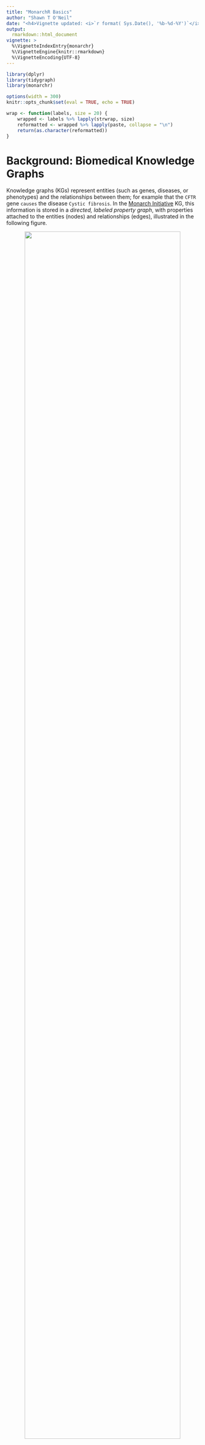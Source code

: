 ```yaml
---
title: "MonarchR Basics"
author: "Shawn T O'Neil"
date: "<h4>Vignette updated: <i>`r format( Sys.Date(), '%b-%d-%Y')`</i></h4>"
output:
  rmarkdown::html_document
vignette: >
  %\VignetteIndexEntry{monarchr}
  %\VignetteEngine{knitr::rmarkdown}
  %\VignetteEncoding{UTF-8}
---
```


```r
library(dplyr)
library(tidygraph)
library(monarchr)

options(width = 300)
knitr::opts_chunk$set(eval = TRUE, echo = TRUE)

wrap <- function(labels, size = 20) {
	wrapped <- labels %>% lapply(strwrap, size)
	reformatted <- wrapped %>% lapply(paste, collapse = "\n")
	return(as.character(reformatted))
}
```


# Background: Biomedical Knowledge Graphs

Knowledge graphs (KGs) represent entities (such as genes, diseases, or phenotypes) and
the relationships between them; for example that the `CFTR` gene `causes` the disease
`Cystic fibrosis`. In the [Monarch Initiative](https://monarchiniative.org) KG, this
information is stored in a *directed, labeled property graph*, with properties
attached to the entities (nodes) and relationships (edges), illustrated in the following figure.

<center>![](assets/cftr_cf_edge.png){width=90%}</center>

The [KGX format](https://github.com/biolink/kgx/blob/master/specification/kgx-format.md) used by 
Monarch is simple:

* Nodes must have an `id` property
* Nodes must have a `category` property, as a multi-valued set of category labels
* Edges must have `subject`, `predicate`, and `object` properties, representing the source, relationship, and destination of the edge.
* Nodes and edges may have additional properties, and these may be multi-valued.

The `monarchr` package uses `tidygraph` to represent this information, which stores node and edge
information in tables. List columns are used for multi-valued properties. The following query finds all
of the sub-types of [Neimann-Pick Disease](https://monarchinitiative.org/MONDO:0001982), and all of the
genes associated with those.


```r
# MONDO:0001982 Niemann-Pick Disease (13 subtypes)

g <- monarch_engine() |>
  fetch_nodes(query_ids = c("MONDO:0001982")) |>
	expand(predicates = "biolink:subclass_of", direction = "in", transitive = TRUE) |>
	expand(result_categories = "biolink:Gene")

plot(g)
g
```

As this example hints, `monarchr` supports different query "engines", 
fetching nodes by specified criteria, and expanding on fetched subgraphs by 
following specified relationship criteria. The primary `monarch_engine()` is backed
by the Monarch Initiative cloud-hosted Neo4j database, a generic `neo4j_engine()`
supports self-hosted Neo4j graphs, and `file_engine()` loads KGs hosted at
`https://kghub.org`.


Because `monarchr` utilizes [`tidygraph`](https://tidygraph.data-imaginist.com/) which is built on on [`igraph`](https://r.igraph.org/), it is supported by a broad ecosystem, including [packages](https://ggraph.data-imaginist.com/) for [visualization](https://datastorm-open.github.io/visNetwork/), [exploratory analyses](https://r-ega.net/), graph [munging](https://tidygraph.data-imaginist.com/reference/index.html) and [algorithms](https://r.igraph.org/reference/index.html),  [matching](https://cran.r-project.org/web/packages/iGraphMatch/vignettes/iGraphMatch.html), and [graph neural networks](https://rpubs.com/giancarlo_vercellino/spinner). This package also relies on the efficient [`neo2R`](https://cran.r-project.org/web/packages/neo2R/index.html) client for Neo4j queries, supporting 
bulk, paged results from large graphs.


# Engines

Two kinds of engines are supported, providing largely the same functionality: one supporting access to [Neo4j graph databases](https://neo4j.com/), and another supporting file-based access to TSV-formatted `.tar.gz` KGs hosted at [kghub.io](https://kghub.io). Regardless of source, KGs must conform to the [KGX specification](https://github.com/biolink/kgx/blob/master/specification/kgx-format.md).

The most accessible engine provided by `monarchr` is the `monarch_engine()`, designed to access the cloud-hosted [Monarch Initiative](https://monarchiniatiative.org) KG. No parameters needed:

```r
monarch <- monarch_engine()
```

Using another Neo4j database is as simple as specifying a Neo4j [Bolt](https://neo4j.com/docs/operations-manual/current/configuration/ports/) endpoint, and username and password if required. This may be used to host your own Neo4j database for efficient KG access, based on the Monarch Neo4j [docker deployment](https://github.com/monarch-initiative/monarch-neo4j). 

```r
# neodb <- neo4j_engine("http://localhost:7687", username = "user", password = "pass")
```

Finally, the `file_engine()` provides KG access to KGX-formatted, `.tar.gz` files containing tab-separated `*_nodes.tsv` and `*_edges.tsv` files. The package comes bundled with a version of the MONDO ontology KG for demonstration purposes. You can also provide a local file path, or a URL to a remote file, which will be downloaded to the current working directory.

```r
filename <- system.file("extdata", "mondo_kgx_tsv.tar.gz", package = "monarchr")
# filename <- "https://kghub.io/kg-obo/mondo/2024-03-04/mondo_kgx_tsv.tar.gz"

print(filename)

mondo <- file_engine(filename)
```

# Fetching Nodes

Engines support a `fetch_nodes()` function for pulling nodes by specified criteria. The simplist is to simply provide
a set of IDs:

```r
g <- monarch |>
	fetch_nodes(query_ids = c("MONDO:0009061", "HGNC:1884"))

g
```
Note that *even though `fetch_nodes()` returns a graph, the result never includes edges*. It's fetch *nodes*. Edges are fetched via `expand()`, described below.

It is also possible to specify an expression describing the nodes to fetch. For example, we can fetch all of the nodes where `in_taxon_label` equals `"Homo sapiens"` using R syntax. For this example, we'll also use the `limit` feature to fetch a maximum
number of nodes.^[The default is `limit = NULL`, in which case all results are fetched, in incremental page queries in the case of Neo4j-backed engines.]

```r
h_sapiens_nodes <- monarch |>
	fetch_nodes(in_taxon_label == "Homo sapiens", limit = 20)
h_sapiens_nodes
```

While the syntax does not support all R expressions (for compatibility with Neo4j), standard
comparisons `==`, `!=`, `<=`, `>=`, `<`, and `>` are, as are logical operators `&`, `|`, and `!`,
and grouping with `()`s. Since many node properties are multi-valued, we provide a special `%in_list%`
operator to allow exact match against entries.^[The `%in_list%` and other operators work the same
for `file_engine()`s. We use `%in_list%` as opposed to `%in%` because `%in%` is already defined for list
columns in R data frames, but does not provide the desired behavior. Note that `%in_list%` can only take
a length-one character vector as the left-hand side, and the right hand side must be a single
property name in the KG.]

```r
human_genes <- monarch |>
	fetch_nodes(in_taxon_label == "Homo sapiens" & "biolink:Gene" %in_list% category, 
							limit = 20)

human_genes
```

Also provided is a `%~%` operator, which provides regular-expression matching against node properties (but not multi-valued
ones like `category`).

```r
fibrosis_disease_matches <- monarch |>
	fetch_nodes(description %~% ".*[fF]ibrosis.*" & "biolink:Disease" %in_list% category,
							limit = 20)
fibrosis_disease_matches
```


<!-- As with `neo4j_engine()`, the `search_nodes()` function uses a regex-based search against specific node properties, configurable via engine "preferences." -->

<!-- ## Engine Preferences -->

<!-- Knowledge graphs provide a very broad range of information. Both nodes and edges have many properties--for cystic fibrosis these include `name`, `description`, `provided_by`, and `in_taxon_label`, to name a few. Some of those properties take multiple values, including the important `category` property for nodes--for cystic fibrosis this property includes `biolink:BiologicalEntity`, `biolink:Disease`, `biolink:Entity`, `biolink:NamedThing`, and `biolink:ThingWithTaxon`, again to name just a few. -->

<!-- With so much information available, it can be helpful to prioritize the most immediately relevant. This is handled in `monarchr` by engines, which are created with a set of *preferences* to specify how graph data are represented. The set of defaults can be reviewed via an engine's `preferences`: -->

<!-- ```{r file_engine_default_prefs, eval=TRUE, echo=TRUE} -->
<!-- filename <- system.file("extdata", "mondo_kgx_tsv.tar.gz", package = "monarchr") -->

<!-- e <- file_engine(filename) -->

<!-- e$preferences -->
<!-- ``` -->
<!-- These preferences affect the following behavior: -->

<!-- - `category_priority`: a vector of node `category` values to prioritize when determining the `pcategory` (primary category) column. If any category values in the node match one of these, the first preferences-specified one is used, otherwise the first category listed for the node is used. -->
<!-- - `node_search_properties`: a vector of node properties to search when using `search_nodes()`. Does not apply to `monarch_engine()` which uses the Monarch keyword search API. -->
<!-- - `node_property_priority`: specifies which node property columns should be listed first when printing. -->
<!-- - 'edge_property_priority': specifies which edgeproperty columns should be listed first when printing. -->

<!-- These can be overridden when creating an engine; in this example, we specify for a `file_engine()` that `search_nodes()` should only apply to the `name` property: -->

<!-- ```{r file_engine, eval=TRUE, echo=TRUE} -->
<!-- filename <- system.file("extdata", "mondo_kgx_tsv.tar.gz", package = "monarchr") -->
<!-- g <- file_engine(filename, -->
<!-- 								 preferences = list(node_search_properties = c("name"))) |> -->
<!-- 	search_nodes("cystic fibrosis", limit = 5) -->

<!-- g -->
<!-- ``` -->

<!-- # Searching and Fetching Nodes -->

<!-- *Note: the functions described here fetch nodes from a knowledge graph, but not any edges between them. See `expand()` below for querying relationships.* -->

<!-- As mentioned above, `search_nodes()` uses the Monarch search API when used with a `monarch_engine()`, but a regex-based field search when using a file-based or generic Neo4j engine. In these latter cases, the search term is expanded as `.*<search term>.*` to match within longer text, and allows the inclusion of regular expression syntax, e.g. `(cystic fibrosis)|(CFTR)`.  -->

<!-- For all engines, `search_nodes()` provides a `category` parameter to limit the matching nodes to those with one of the specified categories, and a `limit` parameter to limit the number of resulting nodes. -->

<!-- ```{r search_fancy, eval=TRUE, echo=TRUE} -->
<!-- g <- monarch_engine() |> -->
<!-- 	search_nodes("cystic fibrosis", category = c("biolink:Gene", "biolink:PhenotypicFeature"), limit = 50) -->

<!-- g -->
<!-- ``` -->

<!-- Nodes can also be fetched with the `fetch_nodes()` function. Specifying a set of `query_ids` fetches just those nodes: -->

<!-- ```{r fetch_nodes_query_ids, eval=TRUE, echo=TRUE} -->
<!-- g <- monarch_engine() |> -->
<!-- 	fetch_nodes(query_ids = c("MONDO:0009061", "HGNC:1884")) -->

<!-- g -->
<!-- ``` -->

<!-- We can also get nodes in bulk by specifying an expression over node properties; `fetch_nodes()` also supports a `limit` parameter, -->
<!-- which we use here just to keep the size of the query small (the `monarch_engine()` will fetch large numbers of nodes, but this is  -->
<!-- slow compared to file-based KGs). -->

<!-- ```{r fetch_nodes_taxon, eval=TRUE, echo=TRUE} -->
<!-- g <- monarch_engine() |> -->
<!-- fetch_nodes(in_taxon_label == "Homo sapiens", limit = 5) -->

<!-- g -->
<!-- ``` -->

<!-- The `%in_list%` infix function to query for existence of an entry in a multi-valued property like `category`.^[R's `%in%` isn't appropriate in this case, because it does not work as a membership filter values in list columns.] Let's get some diseases. -->


<!-- ```{r fetch_nodes_diseases, eval=TRUE, echo=TRUE} -->
<!-- g <- monarch_engine() |> -->
<!-- fetch_nodes("biolink:Disease" %in_list% category, limit = 5) -->

<!-- g -->
<!-- ``` -->

<!-- This special `%in_list%` operator is limited: it only supports length-one vectors on the left hand side and node property names on the right hand side. A query like `c("biolink:Disease", "biolink:Gene") %in_list% category` will not work, neither will something like `in_taxon_label %in_list% c("Homo sapiens", "Mus musculus")`. Fortunately, the query syntax supports combinations with `&` and `|` like regular R syntax: -->

<!-- ```{r fetch_nodes_diseases_multi, eval=TRUE, echo=TRUE} -->
<!-- g <- monarch_engine() |> -->
<!--   fetch_nodes("biolink:Disease" %in_list% category | ("biolink:Gene" %in_list% category & in_taxon_label == "Homo sapiens"), limit = 5) -->

<!-- g -->
<!-- ``` -->

<!-- See `help(fetch_nodes)` for more details. Finally, note that `pcategory` (the "primary category") is not a queryable property, since it is not part of the knowledge graph being accessed by the engine, but rather added by the engine as part of the fetched result. -->


<!-- # Expanding on a Query Graph -->

<!-- The `search_nodes()` and `fetch_nodes()` functions retrieve sets of nodes from a knowledge graph engine, but they do not provide any associated edges. Instead, edges (and the nodes they connect to) are added to a query graph by "expanding" into the larger KG provided by the engine. This example first fetches the node for cystic fibrosis, and then expands the resulting graph by fetching all nodes connected by `biolink:has_phenotype` relationships.^[Actually, an engine does this expansion, by taking a query graph and expanding into it's backing KG. We can call `expand()` directly on a previously generated graph however, because graphs remember their most-recent engine, and pass the request onto that engine. In theory, this architecture allows connecting information across multiple engines and knowledge graphs, but this has not been developed or tested yet.] -->

<!-- ```{r expand_1, eval=TRUE, echo=TRUE} -->
<!-- g <- monarch_engine() |> -->
<!--   fetch_nodes(query_ids = c("MONDO:0009061")) |> -->
<!-- 	expand(predicates = "biolink:has_phenotype") -->

<!-- g -->
<!-- ``` -->

<!-- Here, `fetch_nodes()` is used to fetch a single node from the engine; this is passed to `expand()` to find nodes  -->




































<!-- MonarchR is designed to support user-friendly queries against Knowledge Graphs -->
<!-- (KGs), specifically the cloud-hosted [Monarch Initiative](https://monarchinitiative.org) KG, -->
<!-- or other [KGX formatted](https://github.com/biolink/kgx/blob/master/specification/kgx-format.md) KGs available at [kghub.org](https://kghub.org). -->

<!-- To support these different data sources, large knowledge graphs are represented -->
<!-- as *engines*. The easiest engine to use is the `monarch_engine()`, which we -->
<!-- can use to get nodes  -->


<!-- It is in early development and testing, and relies upon publicly-available services managed by the Monarch Initiative. -->

<!-- Briefly, a graph stored in a local variable represents a subsets of nodes and/or edges from the larger KG. These local graphs are also [`tidygraph`](https://tidygraph.data-imaginist.com/) objects (which are [igraph](https://r.igraph.org/)s) providing a large range of graph-related functionality. -->

<!-- First, let's load some useful libraries: -->

<!-- ```{r library, message=FALSE} -->
<!-- library(monarchr) -->
<!-- library(dplyr) -->
<!-- library(tidygraph) -->
<!-- #library(kableExtra) # for kbl() table output formatting -->
<!-- #library(ggraph) -->
<!-- #library(ggiraph) -->
<!-- ``` -->

<!-- ### Searching by ID or Keyword -->

<!-- The `query_ids()` function returns matching nodes, while `monarch_search()` function uses the keyword search [API](https://api-v3.monarchinitiative.org/v3/docs), returning up to `limit` nodes. Neither function returns any edges that might exist between those nodes. -->

<!-- ```{r search} -->
<!-- # id lookup -->
<!-- eds_hits <- query_ids(c("MONDO:0007525", "MONDO:0020066", "MONDO:0034021")) -->
<!-- # or search -->
<!-- eds_hits <- monarch_search("Ehlers-danlos syndrome", limit = 3) -->


<!-- nodes(eds_hits) -->
<!-- edges(eds_hits) -->
<!-- ``` -->

<!-- ### Easily manipulate node or edge data -->

<!-- Tidygraphs are stored as node and edge dataframes; we can "activate" one or the other to manipulate it, or extract it with `as_tibble()`. Let's add a `source` to these nodes of `"search"`, and print the node table. -->

<!-- ```{r manipulate} -->
<!-- eds_hits <- eds_hits %>% -->
<!-- 	activate(nodes) %>% -->
<!-- 	mutate(source = "search") %>% -->
<!-- 	select(id, source, everything()) # move new source col to 2nd position -->

<!-- nodes(eds_hits) -->
<!-- ``` -->

<!-- ### PCategory -->

<!-- The `pcategory` column is a unique addition of MonarchR: typically, nodes are annotated with multiple categories, which is stored in the `category` field in the KG. These tend to relate to ontological concepts, in that a `biolink:Disease` is also a `biolink:BiologicalEntity` and `biolink:NamedThing`. Typically, one of these is most of interest in application. Rather than try and determine this "primary" category of interest from the data, we set a priority list of categories to use, choosing the first available prioritized category, or the first category available as a fallback. This can be configured via the `kg_prefs` option should you so choose: -->

<!-- ```{r pcategory} -->
<!-- options("kg_prefs") -->
<!-- ``` -->

<!-- ### Neighborhood Summarization -->

<!-- Let's see what kinds of connections exist in the broader graph for these nodes, which is a good idea before we go and fetch some of them. We can summarize the nodes in the surrounding neighborhood, or the edges: -->

<!-- ```{r neighborhood} -->
<!-- library(knitr) -->
<!-- summarize_neighborhood(eds_hits, summarize = "nodes") -->
<!-- summarize_neighborhood(eds_hits, summarize = "edges") -->
<!-- ``` -->

<!-- Looking at the neighborhood node summary, there are quite a few phenotypes connected to these diseases, 30 other diseases, and 3 genes. -->

<!-- To see what kinds types of relationships these are, we can look at the neighborhood edge summary, which breaks down the set of edges connected to these nodes in a more complex way. Each row represents a set of connections from *query* nodes in our graph `g`, to *result* nodes in the surrounding neighborhood, broken out by the category of the query and result nodes. Note that predicate may be either direction here: result genes -cause-\> our query diseases, but our query diseases -have-\> result phenotypes. Finally, for accuracy the grouping is actually the full category list and the `pcategory` is defined from those, but in practice `pcategory` is a good descriptor. -->

<!-- ### Fetching edges -->

<!-- In this example we can see that there are two links from our diseases (potentially from the same one) to genes via `biolink:gene_associated_with_disease`, and one connected to a gene via `biolink:causes`. There are also two kinds of connections to Phenotypes: `biolink:has_phenotype` and `biolink:has_mode_of_inheritance`. Let's fetch the connections to genes: -->

<!-- ```{r fetch-edges} -->
<!-- eds_with_genes <- eds_hits |> -->
<!-- 	fetch_edges(result_categories = "biolink:Gene") -->

<!-- eds_with_genes -->
<!-- ``` -->

<!-- Notice that our `source` column is still there: we added it as a custom column to the `nodes` data earlier, but now new nodes have been been filled with `NA` values. We can fix this up as we pull in the data. This ability to easily modify, filter and otherwise manipulate the graph data via tabular primitives is a powerful feature of `tidygraph`, this [blog post](https://www.data-imaginist.com/posts/2017-07-07-introducing-tidygraph/) is a good introduction to more. -->

<!-- ```{r fetch-deges-2} -->
<!-- eds_with_genes <- eds_hits |> -->
<!-- 	fetch_edges(result_categories = "biolink:Gene") |> -->
<!-- 	activate(nodes) |> -->
<!-- 	mutate(source = replace_na(source, "genelinks")) -->

<!-- eds_with_genes -->
<!-- # summarize the outgoing edges connected to the graph so far -->
<!-- # summarize_neighborhood(eds_with_genes, direction = "out", summarize = "edges") -->
<!-- ``` -->

<!-- The `fetch_edges` function allows us to narrow which edges to fetch by specifying the directionality, as well as sets of predicates and result (neighborhood) node categories allowed. We have diseases and connected genes: let's pull in further connections to either Phenotypes or Genes, via outgoing has_phenotype or interacts_with relationships: -->

<!-- ```{r fetch-edges-3} -->
<!-- eds_with_genes_phenos_expanded <- eds_with_genes |> -->
<!-- 	fetch_edges(direction = "out",  -->
<!-- 							predicates = c("biolink:has_phenotype", "biolink:interacts_with"), -->
<!-- 							result_categories = c("biolink:Gene", "biolink:PhenotypicFeature")) -->

<!-- eds_with_genes_phenos_expanded -->
<!-- ``` -->

<!-- ### Visualization -->

<!-- Let's create a quick visualization: -->

<!-- ```{r visualization} -->
<!-- ggraph(eds_with_genes_phenos_expanded, layout = "fr") + -->
<!-- 	geom_edge_link(aes(color = predicate)) + -->
<!-- 	geom_node_point(aes(color = pcategory)) -->
<!-- ``` -->

<!-- ### Graph joins -->

<!-- For our next trick, let's find all the phenotypes connected to genes associated with FA and Cystic Fibrosis. We'll then find the intersection of those phenotypes with an inner join on the nodes. -->

<!-- ```{r graph-joins} -->
<!-- fa <- monarch_search("Fanconi anemia", limit = 1) %>% -->
<!-- 	fetch_edges(result_categories = "biolink:Gene") %>% -->
<!-- 	fetch_edges(direction = "out", predicates = "biolink:has_phenotype") -->

<!-- cf <- monarch_search("Cystic Fibrosis", limit = 1) %>% -->
<!-- 	fetch_edges(result_categories = "biolink:Gene") %>% -->
<!-- 	fetch_edges(direction = "out", predicates = "biolink:has_phenotype") -->

<!-- shared_nodes <- inner_join(nodes(fa), nodes(cf)) -->
<!-- shared_nodes -->
<!-- ``` -->

<!-- Let's see these in context, by doing a full join on our EDS and CF graphs, then keeping only nodes that are either diseases, genes, or one of these shared phenotypes: -->

<!-- ```{r graph-joins-2} -->
<!-- merged <- fa %>% -->
<!-- 	graph_join(cf) %>% -->
<!-- 	activate(nodes) %>% -->
<!-- 	filter(pcategory %in% c("biolink:Gene", "biolink:Disease") | id %in% shared_nodes$id) -->

<!-- ggraph(merged, layout = "fr") + -->
<!-- 	geom_edge_link(aes(color = predicate)) + -->
<!-- 	geom_node_point(aes(color = pcategory)) -->
<!-- ``` -->

<!-- ### Transitivity -->

<!-- The `fetch_edges` function can also be used to fetch edges transitively. For example, if we were to try and look for genes connected to the first hit for Ehlers-Danlos Syndrome, we would find none. However, we can use the `transitive` parameter to find genes connected to diseases that are subclasses of Ehlers-Danlos Syndrome, and then pull in the genes from there. -->

<!-- ```{r transitivity} -->
<!-- eds_with_subtypes <- monarch_search("Ehlers-danlos syndrome", limit = 1) |> -->
<!-- 	fetch_edges(direction = "in", predicates = "biolink:subclass_of", transitive = TRUE) |> -->
<!-- 	fetch_edges(result_categories = "biolink:Gene") -->

<!-- # plot -->
<!-- ggraph(eds_with_subtypes, layout = "sugiyama") + -->
<!-- 	geom_edge_link(aes(color = predicate)) + -->
<!-- 	geom_node_point(aes(color = pcategory)) + -->
<!-- 	coord_flip() -->
<!-- ``` -->

<!-- When using `transitive = TRUE`, each relationship type will traversed separately and the results joined. It's always wise to use `transitive = TRUE` with caution, as it can result in a large number of edges being fetched, and always indicate a direction of `"in"` or `"out"` to avoid fetching the entire KG. -->

<!-- ### Ancestors and Descendants -->

<!-- With some creativity, we do quite quite a lot with these few primitives. For example, from an initial search of 5 hits for EDS, we can visualize all of their ancestors. We can do the same for descendants. Note that these will find edges between the nodes in the search results, as well as intermediate nodes. -->

<!-- ```{r ancestors-descendants} -->
<!-- eds_search <- monarch_search("Ehlers-danlos syndrome", limit = 5) %>% -->
<!-- 	activate(nodes) %>% -->
<!-- 	mutate(source = "search") -->

<!-- eds_search_ancestors <- eds_search |> -->
<!-- 	fetch_edges(direction = "out", predicates = "biolink:subclass_of", transitive = TRUE) %>% -->
<!-- 	activate(nodes) %>% -->
<!-- 	mutate(source = replace_na(source, "ancestors")) -->

<!-- eds_search_descendants <- eds_search |> -->
<!-- 	fetch_edges(direction = "in", predicates = "biolink:subclass_of", transitive = TRUE) %>% -->
<!-- 	activate(nodes) %>% -->
<!-- 	mutate(source = replace_na(source, "descendants")) -->

<!-- ggraph(eds_search_ancestors, layout = "sugiyama") + -->
<!-- 		geom_edge_link(aes(color = predicate)) + -->
<!-- 		geom_node_point(aes(color = source)) + -->
<!-- 		coord_flip() -->

<!-- ggraph(eds_search_descendants, layout = "sugiyama") + -->
<!-- 		geom_edge_link(aes(color = predicate)) + -->
<!-- 		geom_node_point(aes(color = source)) + -->
<!-- 		coord_flip() -->
<!-- ``` -->

<!-- Let's see the full join of this data, and if we take the inner join of the nodes, we should see just how our 5 search results are connected to each other (via intermediary nodes if necessary). -->

<!-- ```{r ancestors-descendants-2} -->
<!-- merged <- eds_search_ancestors |>  -->
<!-- 	graph_join(eds_search_descendants) -->

<!-- ggraph(merged, layout = "sugiyama") + -->
<!-- 		geom_edge_link(aes(color = predicate)) + -->
<!-- 		geom_node_point(aes(color = source)) + -->
<!-- 		coord_flip() -->

<!-- inner <- eds_search_ancestors %>% -->
<!-- 	activate(nodes) %>% -->
<!-- 	inner_join(nodes(eds_search_descendants)) -->

<!-- ggraph(inner, layout = "sugiyama") + -->
<!-- 		geom_edge_link(aes(color = predicate)) + -->
<!-- 		geom_node_point(aes(color = source)) + -->
<!-- 		coord_flip() -->
<!-- ``` -->

<!-- ### Lists of graphs -->

<!-- As a functional language, R provides powerful features for working with lists of data. In this example we begin with a graph with 5 disease nodes of interest; we use `explode()` to split the graph into a list of 5 single-node graphs, then use `lapply()` to work with these in parallel, fetching neighborhoods, extracting the nodes data, and removing the original searched nodes based on the `source` column we added earlier. -->

<!-- ```{r list-of-graphs} -->
<!-- eds_search %>%                                                 # starting with a graph with 5 disease nodes -->
<!-- 	explode() %>%                                                # split into a list of 5 single-node graphs -->
<!-- 	lapply(fetch_edges) %>%                                      # fetch neighborhood edges for each graph  -->
<!-- 	lapply(nodes) %>%                                            # extract nodes df from each graph -->
<!-- 	lapply(function(nodes_df) {filter(nodes_df, is.na(source))}) # remove original searched nodes from each df -->
<!-- ``` -->

<!-- ## Session info -->

<!-- ```{r} -->
<!-- utils::sessionInfo() -->
<!-- ``` -->

